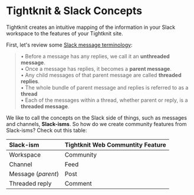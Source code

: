 # Tightknit & Slack Concepts

Tightknit creates an intuitive mapping of the information in your Slack workspace to the features of your Tightknit site.

First, let's review some [Slack message terminology](https://api.slack.com/messaging/managing#threading):

> • Before a message has any replies, we call it an **unthreaded message**.<br/>
> • Once a message has replies, it becomes a **parent message**.<br/>
> • Any child messages of that parent message are called **threaded replies**.<br/>
> • The whole bundle of parent message and replies is referred to as a **thread**<br/>
> • Each of the messages within a thread, whether parent or reply, is a **threaded message**.<br/>

We like to call the concepts on the Slack side of things, such as messages and channels, **Slack-isms**.
So how do we create community features from Slack-isms? Check out this table:

| **Slack-ism**      | **Tightknit Web Communtity Feature** |
| :----------------- | :----------------------------------- |
| Workspace          | Community                            |
| Channel            | Feed                                 |
| Message (_parent_) | Post                                 |
| Threaded reply     | Comment                              |

